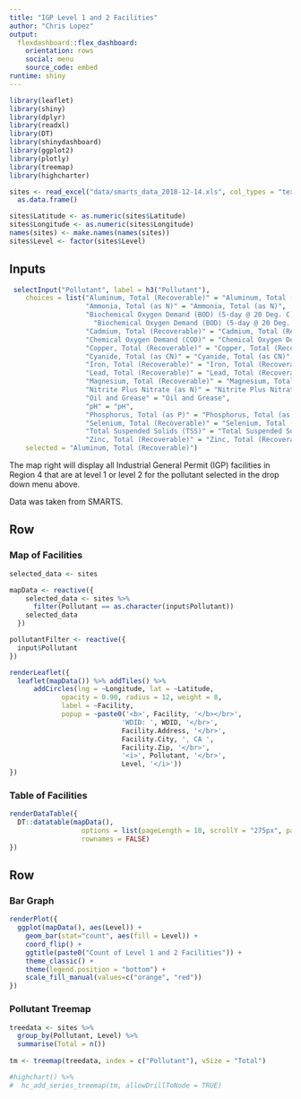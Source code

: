 ```yaml
---
title: "IGP Level 1 and 2 Facilities"
author: "Chris Lopez"
output: 
  flexdashboard::flex_dashboard:
    orientation: rows
    social: menu
    source_code: embed
runtime: shiny
---
```


```r
library(leaflet)
library(shiny)
library(dplyr)
library(readxl)
library(DT)
library(shinydashboard)
library(ggplot2)
library(plotly)
library(treemap)
library(highcharter)

sites <- read_excel("data/smarts_data_2018-12-14.xls", col_types = "text") %>% 
  as.data.frame()

sites$Latitude <- as.numeric(sites$Latitude)
sites$Longitude <- as.numeric(sites$Longitude)
names(sites) <- make.names(names(sites))
sites$Level <- factor(sites$Level)
```

Inputs {.sidebar data-width=300}
-----------------------------------------------------------------------

```r
 selectInput("Pollutant", label = h3("Pollutant"), 
    choices = list("Aluminum, Total (Recoverable)" = "Aluminum, Total (Recoverable)",
                   "Ammonia, Total (as N)" = "Ammonia, Total (as N)",             
                   "Biochemical Oxygen Demand (BOD) (5-day @ 20 Deg. C)" = 
                     "Biochemical Oxygen Demand (BOD) (5-day @ 20 Deg. C)",
                   "Cadmium, Total (Recoverable)" = "Cadmium, Total (Recoverable)",
                   "Chemical Oxygen Demand (COD)" = "Chemical Oxygen Demand (COD)",
                   "Copper, Total (Recoverable)" = "Copper, Total (Recoverable)",
                   "Cyanide, Total (as CN)" = "Cyanide, Total (as CN)",                     
                   "Iron, Total (Recoverable)" = "Iron, Total (Recoverable)",
                   "Lead, Total (Recoverable)" = "Lead, Total (Recoverable)",           
                   "Magnesium, Total (Recoverable)" = "Magnesium, Total (Recoverable)", 
                   "Nitrite Plus Nitrate (as N)" = "Nitrite Plus Nitrate (as N)",            
                   "Oil and Grease" = "Oil and Grease", 
                   "pH" = "pH",
                   "Phosphorus, Total (as P)" = "Phosphorus, Total (as P)", 
                   "Selenium, Total (Recoverable)" = "Selenium, Total (Recoverable)",       
                   "Total Suspended Solids (TSS)" = "Total Suspended Solids (TSS)",         
                   "Zinc, Total (Recoverable)" = "Zinc, Total (Recoverable)"), 
    selected = "Aluminum, Total (Recoverable)")
```

The map right will display all Industrial General Permit (IGP) facilities in Region 4 that are at level 1 or level 2 for the pollutant selected in the drop down menu above. 

Data was taken from SMARTS.




Row {.tabset data-height=650}
-----------------------------------------------------------------------

### Map of Facilities
    
```r
selected_data <- sites

mapData <- reactive({
    selected_data <- sites %>%
      filter(Pollutant == as.character(input$Pollutant))
    selected_data
  })

pollutantFilter <- reactive({
  input$Pollutant
})

renderLeaflet({
  leaflet(mapData()) %>% addTiles() %>%
      addCircles(lng = ~Longitude, lat = ~Latitude,
             opacity = 0.90, radius = 12, weight = 8,
             label = ~Facility,
             popup = ~paste0('<b>', Facility, '</b></br>',
                            'WDID: ', WDID, '</br>',
                            Facility.Address, '</br>',
                            Facility.City, ', CA ',
                            Facility.Zip, '</br>',
                            '<i>', Pollutant, '</br>',
                            Level, '</i>'))
})
```

### Table of Facilities

```r
renderDataTable({
  DT::datatable(mapData(),
                  options = list(pageLength = 10, scrollY = "275px", paging = FALSE, scrollX = "450"),
                  rownames = FALSE)
})

```

Row {data-height=350}
-----------------------------------------------------------------------

### Bar Graph

```r

renderPlot({
  ggplot(mapData(), aes(Level)) +
    geom_bar(stat="count", aes(fill = Level)) +
    coord_flip() +
    ggtitle(paste0("Count of Level 1 and 2 Facilities")) +
    theme_classic() +
    theme(legend.position = "bottom") +
    scale_fill_manual(values=c("orange", "red"))
})

```

### Pollutant Treemap

```r

treedata <- sites %>%
  group_by(Pollutant, Level) %>% 
  summarise(Total = n()) 
  
tm <- treemap(treedata, index = c("Pollutant"), vSize = "Total")

#highchart() %>%
#  hc_add_series_treemap(tm, allowDrillToNode = TRUE)

```